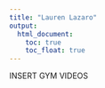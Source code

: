 ```yaml
---
title: "Lauren Lazaro"
output: 
  html_document:
    toc: true
    toc_float: true
---
```


INSERT GYM VIDEOS



